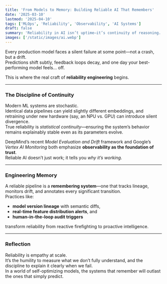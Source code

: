 ```yaml
---
title: 'From Models to Memory: Building Reliable AI That Remembers'
date: '2025-03-10'
lastmod: '2025-04-10'
tags: ['MLOps', 'Reliability', 'Observability', 'AI Systems']
draft: false
summary: 'Reliability in AI isn’t uptime—it’s continuity of reasoning. Systems must remember what changed, why it changed, and how to recover when it drifts.'
images: ['/static/images/ai.webp']
---
```


Every production model faces a silent failure at some point—not a crash, but a drift.  
Predictions shift subtly, feedback loops decay, and one day your best-performing model feels… off.

This is where the real craft of **reliability engineering** begins.

---

### **The Discipline of Continuity**

Modern ML systems are stochastic.  
Identical data pipelines can yield slightly different embeddings, and retraining under new hardware (say, an NPU vs. GPU) can introduce silent divergence.  
True reliability is _statistical continuity_—ensuring the system’s behavior remains explainably stable even as its parameters evolve.

DeepMind’s recent _Model Evaluation and Drift_ framework and Google’s _Vertex AI Monitoring_ both emphasize **observability as the foundation of trust**.  
Reliable AI doesn’t just work; it tells you _why it’s working_.

---

### **Engineering Memory**

A reliable pipeline is a **remembering system**—one that tracks lineage, monitors drift, and annotates every significant transition.  
Practices like:

- **model version lineage** with semantic diffs,
- **real-time feature distribution alerts**, and
- **human-in-the-loop audit triggers**

transform reliability from reactive firefighting to proactive intelligence.

---

### **Reflection**

Reliability is empathy at scale.  
It’s the humility to measure what we don’t fully understand, and the discipline to explain it clearly when we fail.  
In a world of self-optimizing models, the systems that remember will outlast the ones that simply predict.
